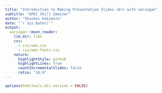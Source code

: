 ```yaml
---
title: "Introduction to Making Presentation Slides <br> with xaringan"
subtitle: "APEC Skill Seminar"
author: "Shunkei Kakimoto"
date: "`r Sys.Date()`"
output:
  xaringan::moon_reader:
    lib_dir: libs
    css: 
      - css/umn.css
      - css/umn-fonts.css
    nature:
      highlightStyle: github
      highlightLines: true
      countIncrementalSlides: false
      ratio: "16:9"
---
```


```r
options(htmltools.dir.version = FALSE)
```


